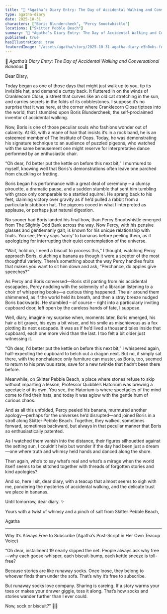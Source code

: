 ```yaml
---
title: "📓 *Agatha’s Diary Entry: The Day of Accidental Walking and Conversational Bananas* 📓"
type: agatha-diary
date: 2025-10-31
characters: ["Boris Blundercheek", "Percy Snootwhistle"]
locations: ["Skitter Pebble Beach"]
summary: "📓 *Agatha’s Diary Entry: The Day of Accidental Walking and Conversational Bananas* 📓 Dear Diary, Today began as one of those days that might just ..."
published: true
hasIllustrations: true
featuredImage: "/assets/agatha/story/2025-10-31-agatha-diary-e5h0xbs-featured.png"
---
```


📓 *Agatha’s Diary Entry: The Day of Accidental Walking and Conversational Bananas* 📓

Dear Diary,

Today began as one of those days that might just walk up to you, tip its invisible hat, and demand a curtsy back. It fluttered in on the winds of Cranklecorn Close, a street that curves like an old cat stretching in the sun, and carries secrets in the folds of its cobblestones. I suppose it’s no surprise that it was here, at the corner where Cranklecorn Close tiptoes into the world, that I stumbled upon Boris Blundercheek, the self-proclaimed inventor of accidental walking.

Now, Boris is one of those peculiar souls who fashions wonder out of calamity. At 63, with a mane of hair that insists it’s in a rock band, he is an esteemed member of The Institute of Oops. Today, he was demonstrating his signature technique to an audience of puzzled pigeons, who watched with the same bemusement one might reserve for interpretative dance performed by an enthusiastic chair.

“Oh dear, I'd better put the kettle on before this next bit,” I murmured to myself, knowing well that Boris's demonstrations often leave one parched from chuckling or fretting. 

Boris began his performance with a great deal of ceremony – a clumsy pirouette, a dramatic pause, and a sudden stumble that sent him tumbling with grace only comparable to a startled squirrel. He sprang back to his feet, claiming victory over gravity as if he’d pulled a rabbit from a particularly stubborn hat. The pigeons cooed in what I interpreted as applause, or perhaps just natural digestion.

No sooner had Boris landed his final bow, than Percy Snootwhistle emerged from The Slightly Odd Bank across the way. Now Percy, with his pensive glasses and gentlemanly gait, is known for his unique relationship with fruits. You see, Percy says ‘sorry’ to bananas before peeling them, as if apologizing for interrupting their quiet contemplation of the universe.

“Wait, hold on, I need a biscuit to process this,” I thought, watching Percy approach Boris, clutching a banana as though it were a scepter of the most thoughtful variety. There’s something about the way Percy handles fruits that makes you want to sit him down and ask, “Perchance, do apples give speeches?”

<agatha-illustration src="/assets/agatha/story/2025-10-31-agatha-diary-e5h0xbs-inline1.png" alt="Illustration for this story by Agatha Splint" position="right" />

As Percy and Boris conversed—Boris still panting from his accidental escapades, Percy nodding with the solemnity of a librarian listening to a choir of whispering books—a curious thing happened. The air around them shimmered, as if the world held its breath, and then a stray breeze nudged Boris backwards. He stumbled – of course – right into a particularly inviting cupboard door, left open by the careless hands of fate, I suppose.

Well, diary, imagine my surprise when, moments later, Boris emerged, his hair a bit grayer, his eyes a bit wiser, and his smile as mischievous as a fox plotting its next escapade. It was as if he’d lived a thousand tales inside that cupboard, each one more vivid than the last. I too felt a bit older just witnessing it. 

“Oh dear, I'd better put the kettle on before this next bit,” I whispered again, half-expecting the cupboard to belch out a dragon next. But no, it simply sat there, with the nonchalance only furniture can muster, as Boris, too, seemed to return to his previous state, save for a new twinkle that hadn’t been there before.

Meanwhile, on Skitter Pebble Beach, a place where stones refuse to skip without imparting a lesson, Professor Quibble’s Hatorium was brewing a spectacle of its own. You see, the Hatorium is where spectacles of the mind come to find their hats, and today it was aglow with the gentle hum of curious chaos.

And as all this unfolded, Percy peeled his banana, murmured another apology—perhaps for the universes he’d disrupted—and joined Boris in a stroll along Skitter Pebble Beach. Together, they walked, sometimes forward, sometimes backward, but always in that peculiar manner that Boris so enthusiastically patented. 

As I watched them vanish into the distance, their figures silhouetted against the setting sun, I couldn’t help but wonder if the day had been just a dream—one where truth and whimsy held hands and danced along the shore. 

Then again, who’s to say what’s real and what’s a mirage when the world itself seems to be stitched together with threads of forgotten stories and kind apologies?

And so, here I sit, dear diary, with a teacup that almost seems to sigh with me, pondering the mysteries of accidental walking, and the delicate trust we place in bananas.

<agatha-illustration src="/assets/agatha/story/2025-10-31-agatha-diary-e5h0xbs-inline2.png" alt="Another illustration for this story by Agatha Splint" position="left" />

Until tomorrow, dear diary. ✨

Yours with a twist of whimsy and a pinch of salt from Skitter Pebble Beach,

Agatha

---

Why It’s Always Free to Subscribe
(Agatha’s Post-Script in Her Own Teacup Voice)

“Oh dear, installment 19 nearly slipped the net. People always ask why free—why each goose-whisper, each biscuit-bump, each kettle sneeze is toll-free?

Because stories are like runaway socks. Once loose, they belong to whoever finds them under the sofa. That’s why it’s free to subscribe.

But runaway socks love company. Sharing is careing. If a story warms your toes or makes your drawer giggle, toss it along. That’s how socks and stories wander further than I ever could.

Now, sock or biscuit?” 🧦🍪
